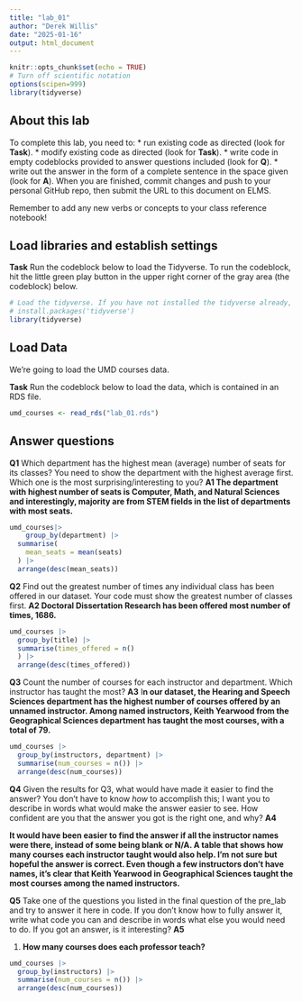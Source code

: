 ```yaml
---
title: "lab_01"
author: "Derek Willis"
date: "2025-01-16"
output: html_document
---
```


```r
knitr::opts_chunk$set(echo = TRUE)
# Turn off scientific notation
options(scipen=999)
library(tidyverse)
```

## About this lab

To complete this lab, you need to: \* run existing code as directed (look for **Task**). \* modify existing code as directed (look for **Task**). \* write code in empty codeblocks provided to answer questions included (look for **Q**). \* write out the answer in the form of a complete sentence in the space given (look for **A**). When you are finished, commit changes and push to your personal GitHub repo, then submit the URL to this document on ELMS.

Remember to add any new verbs or concepts to your class reference notebook!

## Load libraries and establish settings

**Task** Run the codeblock below to load the Tidyverse. To run the codeblock, hit the little green play button in the upper right corner of the gray area (the codeblock) below.

```r
# Load the tidyverse. If you have not installed the tidyverse already, remove the # from the next line and run it first.  
# install.packages('tidyverse')
library(tidyverse)
```

## Load Data

We're going to load the UMD courses data.

**Task** Run the codeblock below to load the data, which is contained in an RDS file.

```r
umd_courses <- read_rds("lab_01.rds")
```

## Answer questions

**Q1** Which department has the highest mean (average) number of seats for its classes? You need to show the department with the highest average first. Which one is the most surprising/interesting to you? **A1 The department with highest number of seats is Computer, Math, and Natural Sciences and interestingly, majority are from STEM fields in the list of departments with most seats.**

```r
umd_courses|>
    group_by(department) |>
  summarise(
    mean_seats = mean(seats)
  ) |>
  arrange(desc(mean_seats))
```

**Q2** Find out the greatest number of times any individual class has been offered in our dataset. Your code must show the greatest number of classes first. **A2 Doctoral Dissertation Research has been offered most number of times, 1686.**

```r
umd_courses |>
  group_by(title) |>
  summarise(times_offered = n()
  ) |>
  arrange(desc(times_offered))
```

**Q3** Count the number of courses for each instructor and department. Which instructor has taught the most? **A3** I**n our dataset, the Hearing and Speech Sciences department has the highest number of courses offered by an unnamed instructor. Among named instructors, Keith Yearwood from the Geographical Sciences department has taught the most courses, with a total of 79.**

```r
umd_courses |> 
  group_by(instructors, department) |> 
  summarise(num_courses = n()) |> 
  arrange(desc(num_courses))
```

**Q4** Given the results for Q3, what would have made it easier to find the answer? You don't have to know *how* to accomplish this; I want you to describe in words what would make the answer easier to see. How confident are you that the answer you got is the right one, and why? **A4**

**It would have been easier to find the answer if all the instructor names were there, instead of some being blank or N/A. A table that shows how many courses each instructor taught would also help. I’m not sure but hopeful the answer is correct. Even though a few instructors don’t have names, it’s clear that Keith Yearwood in Geographical Sciences taught the most courses among the named instructors.**

**Q5** Take one of the questions you listed in the final question of the pre_lab and try to answer it here in code. If you don't know how to fully answer it, write what code you can and describe in words what else you would need to do. If you got an answer, is it interesting? **A5**

1.  **How many courses does each professor teach?**

```r
umd_courses |> 
  group_by(instructors) |> 
  summarise(num_courses = n()) |> 
  arrange(desc(num_courses))
```
